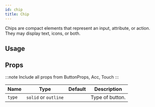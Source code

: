 ```yaml
---
id: chip
title: Chip
---
```



Chips are compact elements that represent an input, attribute, or action.
They may display text, icons, or both.

## Usage

<Usage />

## Props

:::note
Include all props from ButtonProps, Acc, Touch
:::

<div class='table-responsive'>

| Name   | Type                 | Default | Description     |
| ------ | -------------------- | ------- | --------------- |
| `type` | `solid` or `outline` |         | Type of button. |

</div>
